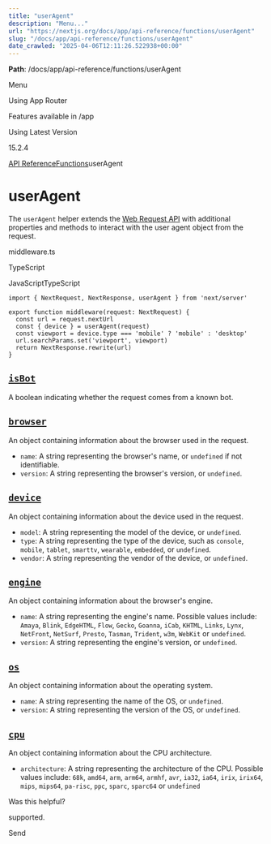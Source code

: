 ---
title: "userAgent"
description: "Menu..."
url: "https://nextjs.org/docs/app/api-reference/functions/userAgent"
slug: "/docs/app/api-reference/functions/userAgent"
date_crawled: "2025-04-06T12:11:26.522938+00:00"
---

**Path**: /docs/app/api-reference/functions/userAgent

Menu

Using App Router

Features available in /app

Using Latest Version

15.2.4

[API Reference](/docs/app/api-reference)[Functions](/docs/app/api-reference/functions)userAgent

# userAgent

The `userAgent` helper extends the [Web Request API](https://developer.mozilla.org/docs/Web/API/Request) with additional properties and methods to interact with the user agent object from the request.

middleware.ts

TypeScript

JavaScriptTypeScript

```
import { NextRequest, NextResponse, userAgent } from 'next/server'
 
export function middleware(request: NextRequest) {
  const url = request.nextUrl
  const { device } = userAgent(request)
  const viewport = device.type === 'mobile' ? 'mobile' : 'desktop'
  url.searchParams.set('viewport', viewport)
  return NextResponse.rewrite(url)
}
```

## [`isBot`](#isbot)

A boolean indicating whether the request comes from a known bot.

## [`browser`](#browser)

An object containing information about the browser used in the request.

* `name`: A string representing the browser's name, or `undefined` if not identifiable.
* `version`: A string representing the browser's version, or `undefined`.

## [`device`](#device)

An object containing information about the device used in the request.

* `model`: A string representing the model of the device, or `undefined`.
* `type`: A string representing the type of the device, such as `console`, `mobile`, `tablet`, `smarttv`, `wearable`, `embedded`, or `undefined`.
* `vendor`: A string representing the vendor of the device, or `undefined`.

## [`engine`](#engine)

An object containing information about the browser's engine.

* `name`: A string representing the engine's name. Possible values include: `Amaya`, `Blink`, `EdgeHTML`, `Flow`, `Gecko`, `Goanna`, `iCab`, `KHTML`, `Links`, `Lynx`, `NetFront`, `NetSurf`, `Presto`, `Tasman`, `Trident`, `w3m`, `WebKit` or `undefined`.
* `version`: A string representing the engine's version, or `undefined`.

## [`os`](#os)

An object containing information about the operating system.

* `name`: A string representing the name of the OS, or `undefined`.
* `version`: A string representing the version of the OS, or `undefined`.

## [`cpu`](#cpu)

An object containing information about the CPU architecture.

* `architecture`: A string representing the architecture of the CPU. Possible values include: `68k`, `amd64`, `arm`, `arm64`, `armhf`, `avr`, `ia32`, `ia64`, `irix`, `irix64`, `mips`, `mips64`, `pa-risc`, `ppc`, `sparc`, `sparc64` or `undefined`

Was this helpful?

supported.

Send